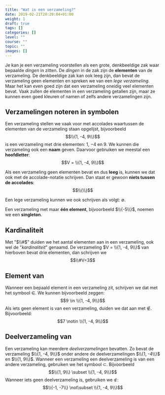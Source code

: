 ```yaml
---
title: "Wat is een verzameling?"
date: 2019-02-21T20:20:04+01:00
weight: 1
draft: true
tags: []
categories: []
level: ""
course: ""
topic: ""
images: []
---
```


Je kan je een verzameling voorstellen als een grote, denkbeeldige zak waar bepaalde _dingen_ in zitten. De _dingen_ in de zak zijn de **elementen** van de verzameling. De denkbeeldige zak kan ook leeg zijn, dan bevat de verzameling geen elementen en spreken we van een _lege verzameling_. Maar het kan even goed zijn dat een verzameling oneidig veel elementen bevat. Vaak zullen de elementen in een verzameling getallen zijn, maar ze kunnen even goed kleuren of namen of zelfs andere verzamelingen zijn.

## Verzamelingen noteren in symbolen

Een verzameling stellen we vaak voor met accolades waartussen de elementen van de verzameling staan opgelijst, bijvoorbeeld
$$\\{1, -4, 9\\}$$
is een verzameling met drie elementen: $1$, $-4$ en $9$.
We kunnen die verzameling ook een **naam** geven. Daarvoor gebruiken we meestal een **hoofdletter**:
$$V = \\{1, -4, 9\\}$$

Als een verzameling geen elementen bevat en dus **leeg** is, kunnen we dat ook met de accolade-notatie schrijven. Dan staat er gewoon **niets tussen de accolades**:
$$\\{\\}$$

Een lege verzameling kunnen we ook schrijven als volgt: $\emptyset$.

Een verzameling met maar **één element**, bijvoorbeeld $\\{-5\\}$, noemen we een **singleton**.

## Kardinaliteit

Met "$\\#$" duiden we het aantal elementen aan in een verzameling, ook wel de "_kardinaliteit_" genaamd. De verzameling $V = \\{1, -4, 9\\}$ van hierboven bevat drie elementen, dan schrijven we
$$\\#V=3$$

## Element van

Wanneer een bepaald element in een verzameling zit, schrijven we dat met het symbool
$\in$. We kunnen bijvoorbeeld zeggen:
$$9 \in \\{1, -4, 9\\}$$
Als iets geen element is van een verzameling, duiden we dat aan met $\notin$. Bijvoorbeeld:
$$7 \notin \\{1, -4, 9\\}$$

## Deelverzameling van

Een verzameling kan meerdere _deelverzamelingen_ bevatten. Zo bevat de
verzameling $\\{1, -4, 9\\}$ onder andere de deelverzamelingen $\\{1, -4\\}$ en
$\\{1, 9\\}$. Wanneer een verzameling een deelverzameling is van een andere
verzameling, gebruiken we het symbool $\subset$.  <Mute text="(Merk het
verschil op met het symbool $\in$.)" /> Bijvoorbeeld $$\\{1, 9\\} \subset \\{1,
-4, 9\\}$$ Wanneer iets geen deelverzameling is, gebruiken we $\not\subset$:
$$\\{-1, -7\\} \not\subset \\{1, -4, 9\\}$$
